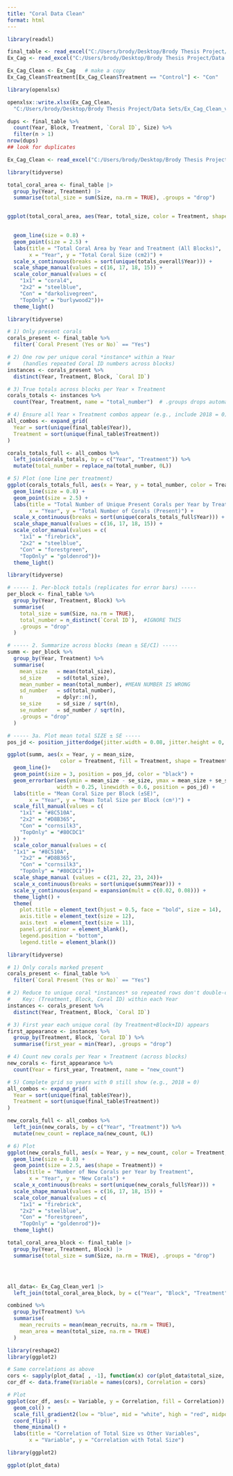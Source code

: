 ```yaml
---
title: "Coral Data Clean"
format: html
---
```


```r
library(readxl)

final_table <- read_excel("C:/Users/brody/Desktop/Brody Thesis Project/Data Sets/Coral Table Final.xlsx")
Ex_Cag <- read_excel("C:/Users/brody/Desktop/Brody Thesis Project/Data Sets/Pal_ExCag_Dat_BR_V1.xlsx")

```


```r
Ex_Cag_Clean <- Ex_Cag   # make a copy
Ex_Cag_Clean$Treatment[Ex_Cag_Clean$Treatment == "Control"] <- "Con"
```

```r
library(openxlsx)

openxlsx::write.xlsx(Ex_Cag_Clean, 
  "C:/Users/brody/Desktop/Brody Thesis Project/Data Sets/Ex_Cag_Clean_ver1.xlsx")

```


```r
dups <- final_table %>%
  count(Year, Block, Treatment, `Coral ID`, Size) %>%
  filter(n > 1)
nrow(dups)
## look for duplicates 
```


```r
Ex_Cag_Clean <- read_excel("C:/Users/brody/Desktop/Brody Thesis Project/Data Sets/Ex_Cag_Clean_ver1.xlsx")

```


```r
library(tidyverse)

total_coral_area <- final_table |> 
  group_by(Year, Treatment) |> 
  summarise(total_size = sum(Size, na.rm = TRUE), .groups = "drop")


ggplot(total_coral_area, aes(Year, total_size, color = Treatment, shape = Treatment, group = Treatment)) +
  

  geom_line(size = 0.8) +
  geom_point(size = 2.5) +
  labs(title = "Total Coral Area by Year and Treatment (All Blocks)",
       x = "Year", y = "Total Coral Size (cm2)") +
  scale_x_continuous(breaks = sort(unique(totals_overall$Year))) +
  scale_shape_manual(values = c(16, 17, 18, 15)) + 
  scale_color_manual(values = c(
    "1x1" = "coral4",
    "2x2" = "steelblue",
    "Con" = "darkolivegreen",
    "TopOnly" = "burlywood2"))+
  theme_light()

```


```r
library(tidyverse)

# 1) Only present corals
corals_present <- final_table %>%
  filter(`Coral Present (Yes or No)` == "Yes")

# 2) One row per unique coral *instance* within a Year
#    (handles repeated Coral ID numbers across blocks)
instances <- corals_present %>%
  distinct(Year, Treatment, Block, `Coral ID`)

# 3) True totals across blocks per Year × Treatment
corals_totals <- instances %>%
  count(Year, Treatment, name = "total_number")  # .groups drops automatically here

# 4) Ensure all Year × Treatment combos appear (e.g., include 2018 = 0)
all_combos <- expand_grid(
  Year = sort(unique(final_table$Year)),
  Treatment = sort(unique(final_table$Treatment))
)

corals_totals_full <- all_combos %>%
  left_join(corals_totals, by = c("Year", "Treatment")) %>%
  mutate(total_number = replace_na(total_number, 0L))

# 5) Plot (one line per treatment)
ggplot(corals_totals_full, aes(x = Year, y = total_number, color = Treatment, group = Treatment, shape = Treatment)) +
  geom_line(size = 0.8) +
  geom_point(size = 2.5) +
  labs(title = "Total Number of Unique Present Corals per Year by Treatment",
       x = "Year", y = "Total Number of Corals (Present)") +
  scale_x_continuous(breaks = sort(unique(corals_totals_full$Year))) +
  scale_shape_manual(values = c(16, 17, 18, 15)) + 
  scale_color_manual(values = c(
    "1x1" = "firebrick",
    "2x2" = "steelblue",
    "Con" = "forestgreen",
    "TopOnly" = "goldenrod"))+
  theme_light()

```




```r
library(tidyverse)

# ----- 1. Per-block totals (replicates for error bars) -----
per_block <- final_table %>%
  group_by(Year, Treatment, Block) %>%
  summarise(
    total_size = sum(Size, na.rm = TRUE),
    total_number = n_distinct(`Coral ID`),  #IGNORE THIS
    .groups = "drop"
  )

# ----- 2. Summarize across blocks (mean ± SE/CI) -----
summ <- per_block %>%
  group_by(Year, Treatment) %>%
  summarise(
    mean_size   = mean(total_size),
    sd_size     = sd(total_size),
    mean_number = mean(total_number), #MEAN NUMBER IS WRONG
    sd_number   = sd(total_number),
    n           = dplyr::n(),
    se_size     = sd_size / sqrt(n),
    se_number   = sd_number / sqrt(n),
    .groups = "drop"
  )

# ----- 3a. Plot mean total SIZE ± SE -----
pos_jd <- position_jitterdodge(jitter.width = 0.08, jitter.height = 0, dodge.width = 0.6, seed = 123)

ggplot(summ, aes(x = Year, y = mean_size,
                 color = Treatment, fill = Treatment, shape = Treatment)) +
  geom_line()+
  geom_point(size = 3, position = pos_jd, color = "black") +
  geom_errorbar(aes(ymin = mean_size - se_size, ymax = mean_size + se_size),
                width = 0.25, linewidth = 0.6, position = pos_jd) +
  labs(title = "Mean Coral Size per Block (±SE)",
       x = "Year", y = "Mean Total Size per Block (cm²)") +
  scale_fill_manual(values = c(
    "1x1" = "#8C510A",
    "2x2" = "#D8B365",
    "Con" = "cornsilk3",
    "TopOnly" = "#80CDC1"
  )) +
  scale_color_manual(values = c(
  "1x1" = "#8C510A",
    "2x2" = "#D8B365",
    "Con" = "cornsilk3",
    "TopOnly" = "#80CDC1"))+
  scale_shape_manual (values = c(21, 22, 23, 24))+
  scale_x_continuous(breaks = sort(unique(summ$Year))) +
  scale_y_continuous(expand = expansion(mult = c(0.02, 0.08))) +
  theme_light() +
  theme(
    plot.title = element_text(hjust = 0.5, face = "bold", size = 14),
    axis.title = element_text(size = 12),
    axis.text  = element_text(size = 11),
    panel.grid.minor = element_blank(),
    legend.position = "bottom",
    legend.title = element_blank())

```






```r
library(tidyverse)

# 1) Only corals marked present
corals_present <- final_table %>%
  filter(`Coral Present (Yes or No)` == "Yes")

# 2) Reduce to unique coral *instances* so repeated rows don't double-count
#    Key: (Treatment, Block, Coral ID) within each Year
instances <- corals_present %>%
  distinct(Year, Treatment, Block, `Coral ID`)

# 3) First year each unique coral (by Treatment+Block+ID) appears
first_appearance <- instances %>%
  group_by(Treatment, Block, `Coral ID`) %>%
  summarise(first_year = min(Year), .groups = "drop")

# 4) Count new corals per Year × Treatment (across blocks)
new_corals <- first_appearance %>%
  count(Year = first_year, Treatment, name = "new_count")

# 5) Complete grid so years with 0 still show (e.g., 2018 = 0)
all_combos <- expand_grid(
  Year = sort(unique(final_table$Year)),
  Treatment = sort(unique(final_table$Treatment))
)

new_corals_full <- all_combos %>%
  left_join(new_corals, by = c("Year", "Treatment")) %>%
  mutate(new_count = replace_na(new_count, 0L))

# 6) Plot
ggplot(new_corals_full, aes(x = Year, y = new_count, color = Treatment, group = Treatment)) +
  geom_line(size = 0.8) +
  geom_point(size = 2.5, aes(shape = Treatment)) +
  labs(title = "Number of New Corals per Year by Treatment",
       x = "Year", y = "New Corals") +
  scale_x_continuous(breaks = sort(unique(new_corals_full$Year))) +
  scale_shape_manual(values = c(16, 17, 18, 15)) + 
  scale_color_manual(values = c(
    "1x1" = "firebrick",
    "2x2" = "steelblue",
    "Con" = "forestgreen",
    "TopOnly" = "goldenrod"))+
  theme_light()
```







```r
total_coral_area_block <- final_table |> 
  group_by(Year, Treatment, Block) |> 
  summarise(total_size = sum(Size, na.rm = TRUE), .groups = "drop")




all_data<- Ex_Cag_Clean_ver1 |> 
  left_join(total_coral_area_block, by = c("Year", "Block", "Treatment"))

```


```r
combined %>%
  group_by(Treatment) %>%
  summarise(
    mean_recruits = mean(mean_recruits, na.rm = TRUE),
    mean_area = mean(total_size, na.rm = TRUE)
  )

```



```r
library(reshape2)
library(ggplot2)

# Same correlations as above
cors <- sapply(plot_data[ , -1], function(x) cor(plot_data$total_size, x, use = "pairwise.complete.obs"))
cor_df <- data.frame(Variable = names(cors), Correlation = cors)

# Plot
ggplot(cor_df, aes(x = Variable, y = Correlation, fill = Correlation)) +
  geom_col() +
  scale_fill_gradient2(low = "blue", mid = "white", high = "red", midpoint = 0) +
  coord_flip() +
  theme_minimal() +
  labs(title = "Correlation of Total Size vs Other Variables",
       x = "Variable", y = "Correlation with Total Size")

```


```r
library(ggplot2)

ggplot(plot_data)
```






















